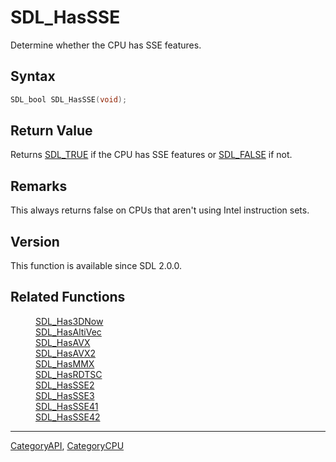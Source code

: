 = SDL_HasSSE =

Determine whether the CPU has SSE features.

== Syntax ==

<syntaxhighlight lang='c'>
SDL_bool SDL_HasSSE(void);
</syntaxhighlight>

== Return Value ==

Returns [[SDL_TRUE]] if the CPU has SSE features or [[SDL_FALSE]] if not.

== Remarks ==

This always returns false on CPUs that aren't using Intel instruction sets.

== Version ==

This function is available since SDL 2.0.0.

== Related Functions ==

:[[SDL_Has3DNow]]
:[[SDL_HasAltiVec]]
:[[SDL_HasAVX]]
:[[SDL_HasAVX2]]
:[[SDL_HasMMX]]
:[[SDL_HasRDTSC]]
:[[SDL_HasSSE2]]
:[[SDL_HasSSE3]]
:[[SDL_HasSSE41]]
:[[SDL_HasSSE42]]

----
[[CategoryAPI]], [[CategoryCPU]]


